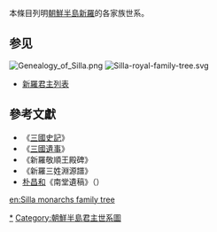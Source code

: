 本條目列明[[朝鮮半島|朝鮮半島]][[新羅|新羅]]的各家族世系。

{{chart/start|style=font: 80% sans-serif;}}
{{chart| AAA | | | |AAA=[[赫居世居世干|赫居世居世干]]<sup>1</sup>}}
{{chart| |!| | | | }}
{{chart| AAA | | | | | | | | | | | | | | | | | | BBB |AAA=[[南解次次雄|南解次次雄]]<sup>2</sup>|BBB=[[金閼智|金閼智]]}}
{{chart| |)|-|-|-|-|-|-|-|.| | | | | | | | | | | |!| |}}
{{chart| AAA | | | | | | BBB |-|-|v|-|-| CCC | | DDD |AAA=[[儒理尼師今|儒理尼師今]]<sup>3</sup>|BBB=[[阿孝夫人|阿孝夫人]]|CCC=[[脫解尼師今|脫解尼師今]]<sup>4</sup>|DDD=[[金勢漢|金勢漢]]}}
{{chart| |)|-|-|-|.| | | | | | | |!| | | | | | | |!| |}}
{{chart| AAA | | BBB | | | | | | CCC | | | | | | DDD |AAA=[[逸聖尼師今|逸聖尼師今]]<sup>7</sup>|BBB=[[婆娑尼師今|婆娑尼師今]]<sup>5</sup>|CCC=[[昔仇鄒|昔仇鄒]]|DDD=[[金阿道|金阿道]]}}
{{chart| |!| | | |!| | | | | | | |!| | | | | | | |!| |}}
{{chart| AAA | | BBB | | | | | | CCC | | | | | | DDD |AAA=[[阿達羅尼師今|阿達羅尼師今]]<sup>8</sup>|BBB=[[祗摩尼師今|祗摩尼師今]]<sup>6</sup>|CCC=[[伐休尼師今|伐休尼師今]]<sup>9</sup>|DDD=[[金首留|金首留]]}}
{{chart| |!| | | |,|-|-|-|-|-|-|-|^|-|-|-|.| | | |!| |}}
{{chart| AAA | | BBB | | | | | | | | | | CCC | | DDD |AAA=朴碧芳|BBB=[[昔骨正|昔骨正]]|CCC=[[昔伊買|昔伊買]]|DDD=[[金郁甫|金郁甫]]}}
{{chart| |!| | | |)|-|-|-|.| | | | | | | |!| | | |!| |}}
{{chart| AAA | | BBB | | CCC | | | | | | DDD | | EEE |AAA=朴武英|BBB=[[助賁尼師今|助賁尼師今]]<sup>11</sup>|CCC=[[沾解尼師今|沾解尼師今]]<sup>12</sup>|DDD=[[奈解尼師今|奈解尼師今]]<sup>10</sup>|EEE=[[金仇道|金仇道]]}}
{{chart| |!| | | |)|-|-|-|v|-|-|-|.| | | |!| | | |!|}}
{{chart| AAA | | BBB | | CCC | | |!| | | EEE | | |)|-|-|-|v|-|-|-|.| |AAA=朴判得|BBB=[[儒禮尼師今|儒禮尼師今]]<sup>14</sup>|CCC=[[昔乞淑|昔乞淑]]|EEE=[[昔于老|昔-{于}-老]]}}
{{chart| |!| | | | | | | |!| | | AAA |-|-|!|-|-| BBB | | CCC | | DDD |AAA=[[光明夫人|光明夫人]]|BBB=[[味鄒尼師今|味鄒尼師今]]<sup>13</sup>|CCC=[[金末仇|金末仇]]|DDD=[[金大西知|金大西知]]}}
{{chart| |!| | | | | | | |!| | | | | | | |!| | | | | | | |!| | | |!| |}}
{{chart| AAA | | | | | | BBB | | | | | | CCC | | | | | | DDD | | EEE |AAA=朴光欽|BBB=[[基臨尼師今|基臨尼師今]]<sup>15</sup>|CCC=[[訖解尼師今|訖解尼師今]]<sup>16</sup>|DDD=[[奈勿麻立干|奈勿麻立干]]<sup>17</sup>|EEE=[[實聖麻立干|實聖麻立干]]<sup>18</sup>}}
{{chart| |!| | | | | | | | | | | | | | | | | | | |,|-|-|-|+|-|-|-|-|-|-|-|-|-|-|-|-|-|-|-|.| |}}
{{chart| AAA | | | | | | | | | | | | | | | | | | BBB | | CCC | | | | | | | | | | | | | | DDD |AAA=朴美一|BBB=[[納祗麻立干|納祗麻立干]]<sup>19</sup>|CCC=[[金卜好|金卜好]]|DDD=[[金未斯欣|金未斯欣]]}}
{{chart| |!| | | | | | | | | | | | | | | | | | | |!| | | |!| | | | | | | | | | | | | | | |!| |}}
{{chart| AAA | | | | | | | | | | | | | | | | | | BBB | | CCC | | | | | | | | | | | | | | DDD |AAA=朴乃物|BBB=[[慈悲麻立干|慈悲麻立干]]<sup>20</sup>|CCC=[[金習寶|金習寶]]|DDD=[[金仇天|金仇天]]}}
{{chart| |!| | | | | | | | | | | | | | | | | | | |!| | | |!| | | | | | | | | | | | | | | |!| |}}
{{chart| AAA | | | | | | | | | | | | | | | | | | BBB | | CCC | | | | | | | | | | | | | | DDD |AAA=朴相建|BBB=[[炤知麻立干|炤知麻立干]]<sup>21</sup>|CCC=[[智證王|智證王]]<br>金智大路<sup>22</sup>|DDD=[[金柒夫|金柒夫]]}}
{{chart| |!| | | | | | | | | | | | | | | | | | | |,|-|-|-|+|-|-|-|-|-|-|-|-|-|-|-|-|-|-|-|!|-|-|-|-|.|}}
{{chart| AAA | | | | | | | | | | | | | | | | | | BBB | | CCC | | | | | | | | | | | | | | DDD | | EEE |AAA=朴仁燁|BBB=[[法興王|法興王]]<br>金原宗<sup>23</sup>|CCC=[[金立宗|金立宗]]|DDD=[[金順元|金順元]]|EEE=[[金真宗|金真宗]]}}
{{chart| |!| | | | | | | | | | | | | | | |,|-|-|-|-|-|-|-|(| | | | | | | | | | | | | | | |!| | | |!| |}}
{{chart| AAA | | | | | | | | | | | | | | CCC | | | | | | BBB | | | | | | | | | | | | | | |!| | | DDD |AAA=朴啟輔|BBB=[[真興王|真興王]]<br>金彡麥宗<sup>24</sup>|CCC=[[金肅訖宗|金肅訖宗]]|DDD=[[金欽運|金欽運]]}}
{{chart| |!| | | | | | | | | | | | | | | |!| | | | | | | |!| | | | | | | | | | | | | | | |!| | | |!| |}}
{{chart| |!| | | | | | | | | | | | | | | |!| | | |,|-|-|-|^|-|-|-|-|-|-|-|.| | | | | | | |!| | | |!| |}}
{{chart| AAA | | | | | | | | | | BBB |v| CCC | | DDD | | | | | | | | | | EEE | | | | | | FFF | | GGG |AAA=朴明信|BBB=[[金舒玄|金舒玄]]|CCC=[[萬明夫人|萬明夫人]]|DDD=[[金銅輪|金銅輪]]|EEE=[[真智王|真智王]]<br>金舍輪<sup>25</sup>|FFF=[[金依忠|金依忠]]|GGG=[[金摩次|金摩次]]}}

{{chart| |!| | | | | | | | | | | | | |!| | | | | |)|-|-|-|v|-|-|-|.| | | |!| | | | | | | |!| | | |!|}}
{{chart| AAA | | | | | | | | | | | | |!| | | | | BBB | | CCC | | DDD | | EEE | | | | | | |!| | | FFF |AAA=朴貞環|BBB=[[真平王|真平王]]<br>金白淨<sup>26</sup>|CCC=真安王<br>[[金國飯|金國飯]]|DDD=真正王<br>[[金伯飯|金伯飯]]|EEE=文興王<br>[[金龍春|金龍春]]|FFF=玄聖王<br>[[金法宣|金法宣]]}}
{{chart| |!| | | | | | | | | | | | | |!| | | | | |!| | | |!| | | | | | | |!| | | | | | | |!| | | |!| |}}
{{chart| AAA | | | | | | | | | | | | |!| | | | | BBB | | CCC | | | | | | DDD | | | | | | EEE | | FFF |AAA=朴露兼|BBB=[[善德女王|善德女王]]<br>金德曼<sup>27</sup>|CCC=[[真德女王|真德女王]]<br>金勝曼<sup>28</sup>|DDD=[[武烈王|武烈王]]<br>金春秋<sup>29</sup>|EEE=[[金斯多含|金斯多含]]|FFF=神英王<br>[[金義寬|金義寬]]}}
{{chart| |!| | | | | | | | | | | | | |`|-|-|-|-|-|-|-|-|-|.| | | |,|-|-|-|(| | | | | | | |!| | | |!| |}}
{{chart| AAA | | | | | | | | | | | | | | | | | | | | | | BBB |-| CCC | | DDD | | | | | | |!| | | EEE |AAA=朴楠善|BBB=興武王<br>[[金庾信|金庾信]]|CCC=[[智炤夫人|智炤夫人]]|DDD=[[文武王|文武王]]<br>金法敏<sup>30</sup>|EEE=興平王<br>[[金魏文|金魏文]]}}
{{chart| |!| | | | | | | | | | | | | | | | | | | | | | | | | | | | | | | |!| | | | | | | |!| | | |!| |}}
{{chart| AAA | | | | | | | | | | | | | | | | | | | | | | | | | | | | | | BBB | | | | | | CCC | | DDD |AAA=朴金山|BBB=[[神文王|神文王]]<br>金政明<sup>31</sup>|CCC=[[金元訓|金元訓]]|DDD=明德王<br>[[金孝讓|金孝讓]]}}
{{chart| |!| | | | | | | | | | | | | | | | | | | | | | | | | | | |,|-|-|-|(| | | | | | | |!| | | |!| |}}
{{chart| AAA | | | | | | | | | | | | | | | | | | | | | | | | | | BBB | | CCC | | | | | | |!| | | DDD |AAA=朴應瓚|BBB=[[孝昭王|孝昭王]]<br>金理洪<sup>32</sup>|CCC=[[聖德王|聖德王]]<br>金興光<sup>33</sup>|DDD=[[元聖王|元聖王]]<br>金敬信<sup>38</sup>}}
{{chart| |!| | | | | | | | | | | | | | | | | | | | | | | | |,|-|-|v|-|-|-|(| | | | | | | |!| | | |)|-|-|-|-|-|-|-|-|-|-|-|.| |}}
{{chart| AAA | | | | | | | | | | | | | | | | | | | | | | BBB | | CCC | | DDD |-|-|v|-|-| EEE | | FFF | | | | | | | | | | GGG |AAA=朴德興|BBB=[[孝成王|孝成王]]<br>金承慶<sup>34</sup>|CCC=[[景德王|景德王]]<br>金憲英<sup>35</sup>|DDD=[[四炤夫人|四炤夫人]]|EEE=開聖王<br>[[金孝芳|金孝芳]]|FFF=惠忠王<br>[[金仁謙|金仁謙]]|GGG=惠康王<br>[[金禮英|金禮英]]}}
{{chart| |!| | | | | | | | | | | | | | | | | | | | | | | | | | | |!| | | | | | | |!| | | |,|-|-|-|+|-|-|-|v|-|-|-|.| | | |)|-|-|-|.| |}}
{{chart| AAA | | | | | | | | | | | | | | | | | | | | | | | | | | BBB | | | | | | CCC | | DDD | | EEE | | FFF | | GGG | | HHH | | III |AAA=朴大寧|BBB=[[惠恭王|惠恭王]]<br>金乾運<sup>36</sup>|CCC=[[宣德王|宣德王]]<br>金良相<sup>37</sup>|DDD=[[昭聖王|昭聖王]]<br>金俊邕<sup>39</sup>|EEE=[[憲德王|憲德王]]<br>金彥昇<sup>41</sup>|FFF=[[興德王|興德王]]<br>金秀宗<sup>42</sup>|GGG=宣康王<br>[[金忠恭|金忠恭]]|HHH=成德王<br>[[金均貞|金均貞]]|III=興聖王<br>[[金憲貞|金憲貞]]}}
{{chart| |!| | | | | | | | | | | | | | | | | | | | | | | | | | | | | | | | | | | | | | | |!| | | | | | | |,|-|-|-|'| | | |!| | | |!| |}}
{{chart| |!| | | | | | | | | | | | | | | | | | | | | | | | | | | | | | | | | | | | | | | |!| | | | | | | |!| | | |,|-|-|-|(| | | |!| |}}
{{chart| AAA | | | | | | | | | | | | | | | | | | | | | | | | | | | | | | | | | | | | | | BBB | | | | | | CCC | | DDD | | EEE | | FFF |AAA=朴尼淳|BBB=[[哀莊王|哀莊王]]<br>金清明<sup>40</sup>|CCC=[[閔哀王|閔哀王]]<br>金明<sup>44</sup>|DDD=[[神武王|神武王]]<br>金祐徵<sup>45</sup>|EEE=[[憲安王|憲安王]]<br>金誼靖<sup>47</sup>|FFF=[[僖康王|僖康王]]<br>金悌隆<sup>43</sup>}}
{{chart| |!| | | | | | | | | | | | | | | | | | | | | | | | | | | | | | | | | | | | | | | | | | | | | | | | | | | |!| | | | | | | |!| |}}
{{chart| AAA | | | | | | | | | | | | | | | | | | | | | | | | | | | | | | | | | | | | | | | | | | | | | | | | | | BBB | | | | | | CCC |AAA=朴隆釗|BBB=[[文聖王|文聖王]]<br>金慶膺<sup>46</sup>|CCC=懿恭王<br>[[金啟明|金啟明]]}}
{{chart| |!| | | | | | | | | | | | | | | | | | | | | | | | | | | | | | | | | | | | | | | | | | | | | | | | | | | |!| | | |,|-|-|-|^|-|-|-|.| |}}
{{chart| AAA | | | | | | BBB | | | | | | | | | | | | | | | | | | | | | | | | | | | | | | | | | | | | | | | | | | CCC | | DDD | | | | | | EEE | |AAA=朴之坤|BBB=[[朴元弘|朴元弘]]|CCC=弘毅王<br>[[金安_(朝鮮)|金安]]|DDD=[[惠成王|惠成王]]<br>金魏弘|EEE=[[景文王|景文王]]<br>金膺廉<sup>48</sup>}}
{{chart| |!| | | | | | | |!| | | | | | | | | | | | | | | | | | | | | | | | | | | | | | | | | | | | | | | | | | | |!| | | |,|-|-|-|v|-|-|-|(| |}}
{{chart| AAA | | | | | | BBB | | CCC | | | | | | | | | | | | | | | | | | | | | | | | | | | | | | | | | | | | | | DDD | | EEE | | FFF | | GGG | |AAA=朴成順|BBB=成武王<br>[[朴順弘|朴順弘]]|CCC=[[朴文官|朴文官]]|DDD=睿興王<br>[[金敏恭|金敏恭]]|EEE=[[真聖女王|真聖女王]]<br>金曼<sup>51</sup>|FFF=[[憲康王|憲康王]]<br>金晸<sup>49</sup>|GGG=[[定康王|定康王]]<br>金晃<sup>50</sup>}}
{{chart| |!| | | | | | | |!| | | |!| | | |,|-|-|-|-|-|-|-|-|-|-|-|-|-|-|-|-|-|-|-|-|-|-|-|-|-|-|-|-|-|-|-|-|-|-|-|!|-|-|-|-|-|-|-|+|-|-|-|.| |}}
{{chart| AAA |-|-|v|-|-| BBB |-| CCC | | |!| | | DDD | | | | | | | | | | | | | | | | | | | | | | | | | | | | | | EEE | | | | | | |!| | | FFF |AAA=宣聖王<br>[[朴銳謙|朴銳謙]]|BBB=[[貞花夫人|貞花夫人]]|CCC=興廉王<br>[[朴文元|朴文元]]|DDD=[[水宗|水宗]]|EEE=宣興王<br>[[金實虹|金實虹]]|FFF=[[孝恭王|孝恭王]]<br>金嶢<sup>52</sup>}}
{{chart| | | | | |!|F|~|~|~|~|~|~|J| | | |!| | | |!| | | | | | | | | | | | | | | | | | | | | | | | | | | | | | | |!| | | | | | | |!| |}}
{{chart| | | | | AAA |-|-|v|-|-|-|-|-|-| BBB | | CCC | | | | | | | | | | | | | | | | | | | | | | | | | | | | | | DDD | | | | | | |!|AAA=[[神德王|神德王]]<br>朴景暉<sup>53</sup>|BBB=[[義成王后|義成王后]]|CCC=聖僖王<br>[[大尊|大尊]]|DDD=懿興王<br>[[金仁慶|金仁慶]]}}
{{chart| | | | | |,|-|-|-|^|-|-|-|.| | | | | | | |!| | | | | | | | | | | | | | | | | | | | | | | | | | | | | | | |!| | | | | | | |!| |}}
{{chart| | | | | AAA | | | | | | BBB |-|-|-|-|-| CCC | | | | | | | | | | | | | | | | | | | | | | | | | | | | | | DDD |-|-|v|-|-| EEE |AAA=[[景哀王|景哀王]]<br>朴魏膺<sup>55</sup>|BBB=[[景明王|景明王]]<br>朴昇英<sup>54</sup>|CCC=[[長沙宅|長沙宅]]|DDD=神興王<br>[[金孝宗|金孝宗]]|EEE=[[桂娥太后|桂娥太后]]}}
{{chart| | | | | | | | | | | | | | | | | | | | | | | | | | | | | | | | | | | | | | | | | | | | | | | | | | | | | | | | | |!| | | | |}}
{{chart| | | | | | | | | | | | | | | | | | | | | | | | | | | | | | | | | | | | | | | | | | | | | | | | | | | | | | | | | AAA |AAA=[[敬順王|敬順王]]<br>金傅<sup>56</sup>}}
{{chart| | | | | | | | | | | | | | | | | | | | | | | | | | | | | | | | | | | | | | | | | | | | | | | | | | | | | | | | | |!|}}
{{chart| | | | | | | | | | | | | | | | | | | | | | | | | | | | | | | | | | | | | | | | | | | | | | | | | | | | | | | | | AAA |AAA=[[麻衣太子|麻衣太子]]<br>金鎰}}
{{chart/end}}

==参见==
[[File:Genealogy_of_Silla.png|thumb]]
[[File:Silla-royal-family-tree.svg|thumb]]
* [[新羅君主列表|新羅君主列表]]

==參考文獻==
*《[[三國史記|三國史記]]》
*《[[三國遺事|三國遺事]]》
*《新羅敬順王殿碑》
*《新羅三姓淵源譜》
*[[朴昌和|朴昌和]]《南堂遺稿》（{{lang|ko|남당유고}}）
{{新罗君主}}

[[Category:新羅君主|*]]
[[Category:朝鮮半島君主世系圖|Category:朝鮮半島君主世系圖]]
[[en:Silla_monarchs_family_tree|en:Silla monarchs family tree]]